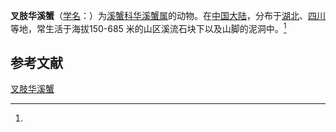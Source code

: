 {{Speciesbox
| name = 叉肢华溪蟹
| status = 
| status_system = 
| image = 
| genus = Sinopotamon
| species = cladopodum
| authority = (Dai et al., 1986)<ref name='id12153'>{{cite web| url =http://www.bioinfo.cn/db05/BjdwSpecies.php?action=view&id=12153| title =叉肢华溪蟹| work =《中国动物物种编目数据库》| publisher =中国科学院微生物研究所| author =中国科学院动物研究所| accessdate =2009-04-28| deadurl =yes| archiveurl =https://web.archive.org/web/20131203122335/http://www.bioinfo.cn/db05/BjdwSpecies.php?action=view| archivedate =2013-12-03}}</ref>
}}

'''叉肢华溪蟹'''（[[学名|学名]]：{{lang|la|''Sinopotamon cladopodum''}}）为[[溪蟹科|溪蟹科]][[华溪蟹属|华溪蟹属]]的动物。在[[中国大陆|中国大陆]]，分布于[[湖北|湖北]]、[[四川|四川]]等地，常生活于海拔150-685 米的山区溪流石块下以及山脚的泥洞中。<ref name='id12153'/>

== 参考文献 ==
{{reflist}}

{{Wikispecies|Sinopotamon cladopodum}}
{{Taxonbar|from=Q14343888}}

[[Category:华溪蟹属|叉肢华溪蟹]]


{{螃蟹小作品}}